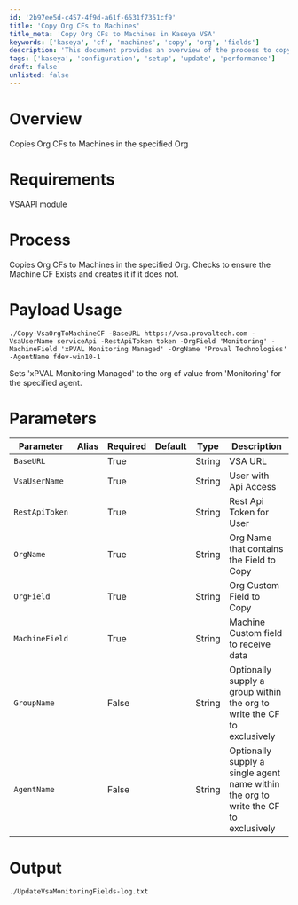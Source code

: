 ```yaml
---
id: '2b97ee5d-c457-4f9d-a61f-6531f7351cf9'
title: 'Copy Org CFs to Machines'
title_meta: 'Copy Org CFs to Machines in Kaseya VSA'
keywords: ['kaseya', 'cf', 'machines', 'copy', 'org', 'fields']
description: 'This document provides an overview of the process to copy organizational custom fields (CFs) to machines within a specified organization in Kaseya VSA. It details the requirements, parameters, and usage of the script to ensure that machine CFs are updated accurately based on the organization CF values.'
tags: ['kaseya', 'configuration', 'setup', 'update', 'performance']
draft: false
unlisted: false
---
```

# Overview
Copies Org CFs to Machines in the specified Org

# Requirements
VSAAPI module

# Process
Copies Org CFs to Machines in the specified Org. Checks to ensure the Machine CF Exists and creates it if it does not.

# Payload Usage
```
./Copy-VsaOrgToMachineCF -BaseURL https://vsa.provaltech.com -VsaUserName serviceApi -RestApiToken token -OrgField 'Monitoring' -MachineField 'xPVAL Monitoring Managed' -OrgName 'Proval Technologies' -AgentName fdev-win10-1
```
Sets 'xPVAL Monitoring Managed' to the org cf value from 'Monitoring' for the specified agent.

# Parameters

| Parameter       | Alias | Required | Default | Type   | Description                                             |
|------------------|-------|----------|---------|--------|---------------------------------------------------------|
| `BaseURL`        |       | True     |         | String | VSA URL                                                |
| `VsaUserName`    |       | True     |         | String | User with Api Access                                   |
| `RestApiToken`   |       | True     |         | String | Rest Api Token for User                                |
| `OrgName`        |       | True     |         | String | Org Name that contains the Field to Copy               |
| `OrgField`       |       | True     |         | String | Org Custom Field to Copy                               |
| `MachineField`   |       | True     |         | String | Machine Custom field to receive data                   |
| `GroupName`      |       | False    |         | String | Optionally supply a group within the org to write the CF to exclusively |
| `AgentName`      |       | False    |         | String | Optionally supply a single agent name within the org to write the CF to exclusively |

# Output
```
./UpdateVsaMonitoringFields-log.txt
```











